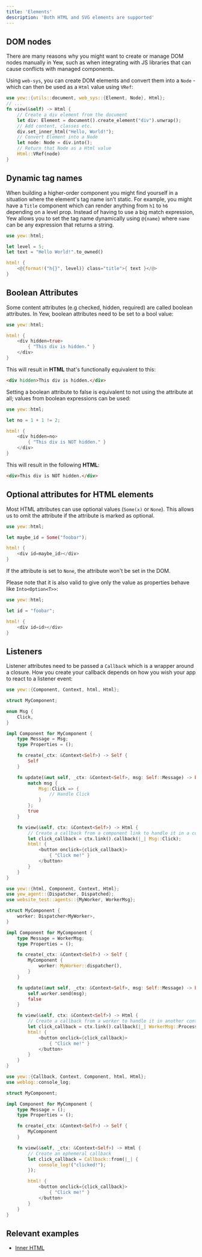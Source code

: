 ```yaml
---
title: 'Elements'
description: 'Both HTML and SVG elements are supported'
---
```



## DOM nodes

There are many reasons why you might want to create or manage DOM nodes manually in Yew, such as
when integrating with JS libraries that can cause conflicts with managed components.

Using `web-sys`, you can create DOM elements and convert them into a `Node` - which can then be
used as a `Html` value using `VRef`:

```rust
use yew::{utils::document, web_sys::{Element, Node}, Html};
// ...
fn view(&self) -> Html {
    // Create a div element from the document
    let div: Element = document().create_element("div").unwrap();
    // Add content, classes etc.
    div.set_inner_html("Hello, World!");
    // Convert Element into a Node
    let node: Node = div.into();
    // Return that Node as a Html value
    Html::VRef(node)
}
```

## Dynamic tag names

When building a higher-order component you might find yourself in a situation where the element's tag name isn't static.
For example, you might have a `Title` component which can render anything from `h1` to `h6` depending on a level prop.
Instead of having to use a big match expression, Yew allows you to set the tag name dynamically
using `@{name}` where `name` can be any expression that returns a string.

```rust
use yew::html;

let level = 5;
let text = "Hello World!".to_owned()

html! {
    <@{format!("h{}", level)} class="title">{ text }</@>
}
```

## Boolean Attributes

Some content attributes (e.g checked, hidden, required) are called boolean attributes. In Yew,
boolean attributes need to be set to a bool value:

```rust
use yew::html;

html! {
    <div hidden=true>
        { "This div is hidden." }
    </div>
}
```

This will result in **HTML** that's functionally equivalent to this:

```html
<div hidden>This div is hidden.</div>
```

Setting a boolean attribute to false is equivalent to not using the attribute at all; values from
boolean expressions can be used:

```rust
use yew::html;

let no = 1 + 1 != 2;

html! {
    <div hidden=no>
        { "This div is NOT hidden." }
    </div>
}
```

This will result in the following **HTML**:

```html
<div>This div is NOT hidden.</div>
```

## Optional attributes for HTML elements

Most HTML attributes can use optional values (`Some(x)` or `None`). This allows us
to omit the attribute if the attribute is marked as optional.

```rust
use yew::html;

let maybe_id = Some("foobar");

html! {
    <div id=maybe_id></div>
}
```

If the attribute is set to `None`, the attribute won't be set in the DOM.

Please note that it is also valid to give only the value as properties behave
like `Into<Option<T>>`:

```rust
use yew::html;

let id = "foobar";

html! {
    <div id=id></div>
}
```

## Listeners

Listener attributes need to be passed a `Callback` which is a wrapper around a closure. How you create your callback depends on how you wish your app to react to a listener event:

<Tabs>
  <TabItem value="Component handler" label="Component handler">

```rust
use yew::{Component, Context, html, Html};

struct MyComponent;

enum Msg {
    Click,
}

impl Component for MyComponent {
    type Message = Msg;
    type Properties = ();

    fn create(_ctx: &Context<Self>) -> Self {
        Self
    }

    fn update(&mut self, _ctx: &Context<Self>, msg: Self::Message) -> bool {
        match msg {
            Msg::Click => {
                // Handle Click
            }
        };
        true
    }

    fn view(&self, ctx: &Context<Self>) -> Html {
        // Create a callback from a component link to handle it in a component
        let click_callback = ctx.link().callback(|_| Msg::Click);
        html! {
            <button onclick={click_callback}>
                { "Click me!" }
            </button>
        }
    }
}
```

  </TabItem>
  <TabItem value="Agent Handler" label="Agent Handler">

```rust
use yew::{html, Component, Context, Html};
use yew_agent::{Dispatcher, Dispatched};
use website_test::agents::{MyWorker, WorkerMsg};

struct MyComponent {
    worker: Dispatcher<MyWorker>,
}

impl Component for MyComponent {
    type Message = WorkerMsg;
    type Properties = ();

    fn create(_ctx: &Context<Self>) -> Self {
        MyComponent {
            worker: MyWorker::dispatcher(),
        }
    }

    fn update(&mut self, _ctx: &Context<Self>, msg: Self::Message) -> bool {
        self.worker.send(msg);
        false
    }

    fn view(&self, ctx: &Context<Self>) -> Html {
        // Create a callback from a worker to handle it in another context
        let click_callback = ctx.link().callback(|_| WorkerMsg::Process);
        html! {
            <button onclick={click_callback}>
                { "Click me!" }
            </button>
        }
    }
}
```

  </TabItem>
  <TabItem value="Other Cases" label="Other Cases">

```rust
use yew::{Callback, Context, Component, html, Html};
use weblog::console_log;

struct MyComponent;

impl Component for MyComponent {
    type Message = ();
    type Properties = ();

    fn create(_ctx: &Context<Self>) -> Self {
        MyComponent
    }

    fn view(&self, _ctx: &Context<Self>) -> Html {
        // Create an ephemeral callback
        let click_callback = Callback::from(|_| {
            console_log!("clicked!");
        });

        html! {
            <button onclick={click_callback}>
                { "Click me!" }
            </button>
        }
    }
}
```

  </TabItem>
</Tabs>

## Relevant examples

- [Inner HTML](https://github.com/yewstack/yew/tree/v0.18/examples/inner_html)
